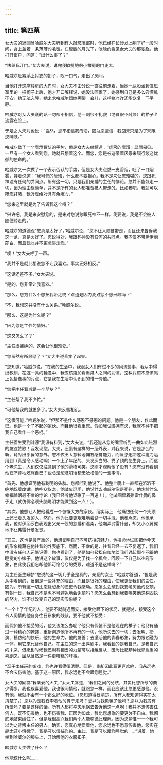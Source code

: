```yaml
---
---
---
```

title: 第四幕
---



女大夫的返回当哈威尔大夫听到有人敲玻璃窗时，他已经在长沙发上躺了好一段时间，身上盖着一条薄薄的毛毯。在朦胧的月光下，他隐约看见女大夫的那张脸。他打开窗户，问道：“出什么事了？”

“快给我开门。”女大夫说，说完便敏捷地朝小楼房的门走去。

哈威尔赶紧系上衬衣的扣子，叹一口气，走出了房间。

当他打开这座楼房的大门时，女大夫不由分说一直往前走着，当她一屁股坐到值班室里的一把椅子上后，她才开口解释说，她没法回家了，她感到自己是多么的慌乱不安，她无法入睡，她来求哈威尔跟她再聊一会儿，这样她兴许还能恢复一下平静。

哈威尔对女大夫说的话一句都不相信，他一副很不礼貌（或者很不耐烦）的样子全流露在脸上。

于是女大夫对他说：“当然，您不相信我的话，因为您坚信，我回来只是为了来跟您睡觉。”

哈威尔做了一个表示否认的手势，但是女大夫继续道：“虚荣的唐璜！显而易见。一旦有一个女人看到您，她就只想着这个。而您，您是被迫带着厌恶来履行您这忧郁的使命的。”

哈威尔又一次做了一个表示否认的手势，但是女大夫点燃一支香烟，吐了一口烟雾，接着说道：“我可怜的唐璜，什么都不要担心。我不是来让您难堪的。您跟死神没有任何的共同点。所有这一切，只是我们亲爱的主任的悖论。您并不能带走一切，因为理由很简单，并不是所有的女人都准备被人带走的。比如我吧，我就可以跟您打赌，我对您绝对具有免疫力。”

“您来这里就是为了告诉我这个吗？”

“兴许吧。我是来安慰您的，是来对您说您跟死神不一样。我要说，我是不会被人随便带走的。”

哈威尔的道德观“您真是太好了，”哈威尔说，“您不让人随便带走，而且还来告诉我这一点，真是太好了。您说得对，我跟死神没有任何的共同点。我不仅不带走伊丽莎白，而且我也并不更想带走您。”

“噢！”女大夫哼了一声。

“我并不是就此想说您不让我喜欢。事实正好相反。”

“这话还差不多。”女大夫说。

“是的。您非常让我喜欢。”

“那么，您为什么不想把我带走呢？难道是因为我对您不感兴趣吗？”

“不，我想这并没有什么关系。”哈威尔说。

“那么，这是为什么呢？”

“因为您是主任的情妇。”

“这又怎么了？”

“主任很嫉妒的。这会让他很难受。”

“您居然有所顾忌了？”女大夫说着笑了起来。

“您知道，”哈威尔说，“在我的生活中，我跟女人们有过不少的风流韵事，我从中得出教训，在这一类的艳遇中，我应该更加看重男人之间的友谊。这种友谊不应该溅上色情蠢事的污点，它是我在生活中认识到的惟一价值。”

“您把主任看成是一个朋友？”

“主任帮了我不少忙。”

“可他帮我的就更多了。”女大夫反唇相讥。

“这很可能，”哈威尔说，“但那不是什么感恩不感恩的问题。他是一个朋友，仅此而已。他是一个了不起的家伙。而且他很看重您。假如我试图拥有您，我就不得不把我自己看作一个恶棍。”

主任医生受到诽谤“我没有料到，”女大夫说，“我还能从您的嘴里听到一曲如此热烈的友谊赞歌！我发现您，大夫，还裹有这样的一层外表，对我来说，它是那么的新，绝对出乎我的意外。您不仅出人意料地拥有感觉能力，而且您还把这种能力运用到（真是令人感动啊）一个上了年纪的、头发灰白的、秃了顶的先生身上。而这个老先生，人们仅仅注意到了他的滑稽可笑。您刚才观察他了没有？您有没有看到他在不停地炫耀自己？他总是想证明谁都无法相信的一些事情。

“首先，他想证明他有聪明的头脑。您都听到他说了。他整个晚上一直都在滔滔不绝地说着废话，他哗众取宠，他扯皮逗乐，他说什么哈威尔像是死神，他炮制什么幸福婚姻最不幸的悖论（我已经听他讴歌了一百遍！），他试图牵着弗雷什曼的鼻子走（就仿佛必须头脑聪明才能做到这一点！）。

“其次，他想让人把他看成一个慷慨大方的家伙。而实际上，他痛恨任何一个头顶上还长着头发的人，然而，他为此要更艰难地尝试一切手段。他奉承您，他奉承我，他对伊丽莎白表现出父亲一般的慈爱和温柔，他嘲弄弗雷什曼，却又小心翼翼地不让弗雷什曼发觉。

“其三，这也是最严重的，他想证明自己不可抗拒的魅力，他拼命地试图把他今天的形象掩藏在他往昔的外表底下。然而，不幸的是，往昔已经一去不复返了，我们中没有任何人还能记得。您也看到了，他是如何轻松自如地给我们讲起那个不跟他睡觉的小婊子，他讲这个故事，仅仅是为了找一个机会，回顾一下自己以往的形象，由此使我们忘却他那可怜兮兮的秃顶，难道不是这样吗？”

为主任医生辩护“您说的这一切几乎全是真的，亲爱的女士，”哈威尔答道，“但是我从中看到的，反倒是一些补充的理由，而且是很好的理由，使我更爱我们的主任。因为，所有这一切比您能想象的还更令我感动。您怎么会想到我要嘲笑他的秃顶，有朝一日，我自己不是也不可避免地会谢顶吗？您怎么会想到我要嘲笑他这种固执的努力，谁不想改变自己的现实形象呢？

“一个上了年纪的人，他要不就随遇而安，接受他眼下的状况，就是说，接受这个令人同情的他自身往日形象的残骸，要不他就不接受：

而假如他不接受的话，他又该怎么办呢？他只有假装不是他现在的样子；他只有通过一种精心的掩饰，重新创造他所不再有的一切，他所失去的一切；去发明、扮演、模仿他的快乐，他的生命力，他的友善；去激活他的青春形象，努力跟它融为一体，用它来代替他自己。在主任的这一出喜剧中，我看到的是我自己，是我自己的未来。但愿到时候我还剩有相当的力量可以拒绝屈从，因为比起那种忧郁重重的喜剧来，屈从当然是一件更糟糕的坏事。

“至于主任玩的游戏，您也许看得很清楚。但是，我却因此而更喜欢他，我永远也不会去伤害他，基于这一原因，我永远也不会跟您睡觉。”

女大夫的回答“我亲爱的大夫，”女大夫答道，“我们之间的分歧，其实比您所想的要少得多。我也很喜爱他。我也很同情他，就跟您一样。而我应该比您更感激他。没有他，我就不会有一个那么好的地位。（您知道得很清楚，所有人都知道得实在太清楚了。）您以为是我在牵着他的鼻子走吗？您以为我欺骗了他吗？您以为我另有所爱吗？要是这样的话，所有人都将幸灾乐祸去告诉他这一点啊！我并不想伤害任何人，既不伤害他，也不伤害我，正因为如此，我比您想象的要更为不自由。我彻底地被束缚住了。但是我很高兴我们两个人能够彼此理解。因为您是惟一一个我可以为之背叛主任的男人。确实，您真心地爱着他，您永远也不愿意伤害他。您实在是太谨小慎微了。我是可以信任您的。由此，我是可以跟您睡觉的……”说着，她坐到哈威尔的膝头上，开始解他的衣服扣子。

哈威尔大夫做了什么？

他能做什么呢……